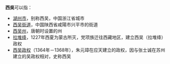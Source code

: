 '''西吳'''可以指：

*[[湖州市|湖州市]]，别称西吴，中国浙江省城市
*[[西吴街道|西吴街道]]，中国陕西省咸陽市兴平市的街道
*[[西吴州|西吴州]]，唐朝时设置的州
*[[拉堆绛|拉堆绛]]，1227年西夏为蒙古所灭，党项族迁往西藏地区，建立西吴（拉堆绛）政权
*[[西吴政权|西吴政权]]（1364年－1368年），朱元璋在应天建立的政权，因与张士诚在苏州建立的吴政权相对，史称西吴

{{Disambig|cat=二字消歧義}}